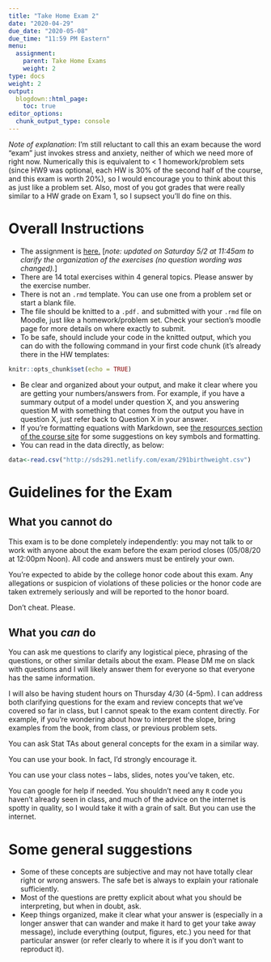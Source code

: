 ```yaml
---
title: "Take Home Exam 2"
date: "2020-04-29"
due_date: "2020-05-08"
due_time: "11:59 PM Eastern"
menu:
  assignment:
    parent: Take Home Exams
    weight: 2
type: docs
weight: 2
output:
  blogdown::html_page:
    toc: true
editor_options: 
  chunk_output_type: console
---
```


*Note of explanation*: I'm still reluctant to call this an exam because the word "exam" just invokes stress and anxiety, neither of which we need more of right now.  Numerically this is equivalent to < 1 homework/problem sets (since HW9 was optional, each HW is 30% of the second half of the course, and this exam is worth 20%), so I would encourage you to think about this as just like a problem set.  Also, most of you got grades that were really similar to a HW grade on Exam 1, so I supsect you'll do fine on this.

# Overall Instructions

- The assignment is [here.](http://sds291.netlify.com/exam/take-home-exam-2.html) [*note: updated on Saturday 5/2 at 11:45am to clarify the organization of the exercises (no question wording was changed).*]
- There are 14 total exercises within 4 general topics. Please answer by the exercise number.
- There is not an `.rmd` template. You can use one from a problem set or start a blank file.
- The file should be knitted to a `.pdf.` and submitted with your `.rmd` file on Moodle, just like a homework/problem set.  Check your section's moodle page for more details on where exactly to submit.
- To be safe, should include your code in the knitted output, which you can do with the following command in your first code chunk (it's already there in the HW templates:

```r
knitr::opts_chunk$set(echo = TRUE)
```

- Be clear and organized about your output, and make it clear where you are getting your numbers/answers from. For example, if you have a summary output of a model under question X, and you answering question M with something that comes from the output you have in question X, just refer back to Question X in your answer.
- If you're formatting equations with Markdown, see [the resources section of the course site](https://sds291.netlify.com/resources/equations/) for some suggestions on key symbols and formatting.
- You can read in the data directly, as below:

```r
data<-read.csv("http://sds291.netlify.com/exam/291birthweight.csv")
```


# Guidelines for the Exam

## What you cannot do

This exam is to be done completely independently: you may not talk to or work with anyone about the exam before the exam period closes (05/08/20 at 12:00pm Noon). All code and answers must be entirely your own.

You're expected to abide by the college honor code about this exam.  Any allegations or suspicion of violations of these policies or the honor code are taken extremely seriously and will be reported to the honor board.

Don't cheat. Please.

## What you *can* do

You can ask me questions to clarify any logistical piece, phrasing of the questions, or other similar details about the exam.  Please DM me on slack with questions and I will likely answer them for everyone so that everyone has the same information.

I will also be having student hours on Thursday 4/30 (4-5pm). I can address both clarifying questions for the exam and review concepts that we've covered so far in class, but I cannot speak to the exam content directly. For example, if you're wondering about how to interpret the slope, bring examples from the book, from class, or previous problem sets. 

You can ask Stat TAs about general concepts for the exam in a similar way.

You can use your book.  In fact, I'd strongly encourage it.

You can use your class notes -- labs, slides, notes you've taken, etc.

You can google for help if needed. You shouldn't need any `R` code you haven't already seen in class, and much of the advice on the internet is spotty in quality, so I would take it with a grain of salt. But you can use the internet. 

# Some general suggestions

- Some of these concepts are subjective and may not have totally clear right or wrong answers. The safe bet is always to explain your rationale sufficiently.
- Most of the questions are pretty explicit about what you should be interpreting, but when in doubt, ask.
- Keep things organized, make it clear what your answer is (especially in a longer answer that can wander and make it hard to get your take away message), include everything (output, figures, etc.) you need for that particular answer (or refer clearly to where it is if you don't want to reproduct it).


